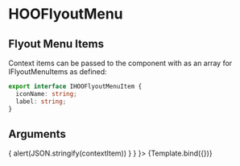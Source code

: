 
<Meta title="Atoms/Menu/HOOFlyoutMenu" component={HOOFlyoutMenu} />

# HOOFlyoutMenu

## Flyout Menu Items

Context items can be passed to the component with as an array for IFlyoutMenuItems as defined:
```ts
export interface IHOOFlyoutMenuItem {
  iconName: string;
  label: string;
}
```

## Arguments

<ArgsTable of={HOOFlyoutMenu} />


<Canvas>
  <Story
    name="Standard"
    args={
      { contextItems: [{ iconName: 'Plus', label: 'First Element' }, { iconName: 'Plus', label: 'Second Element' }],
      contextItemClicked: (ev, contextItem) => { alert(JSON.stringify(contextItem)) } }
    }>
    {Template.bind({})}
  </Story>
</Canvas>

